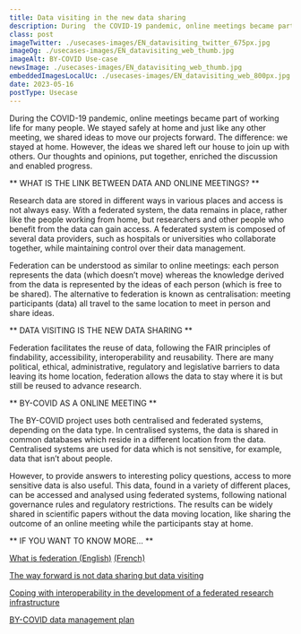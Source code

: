 ```yaml
---
title: Data visiting in the new data sharing
description: During  the COVID-19 pandemic, online meetings became part of working life for many people. We stayed safely at home and just like any other meeting, we shared ideas to move our projects forward.
class: post
imageTwitter: ./usecases-images/EN_datavisiting_twitter_675px.jpg
imageOg: ./usecases-images/EN_datavisiting_web_thumb.jpg
imageAlt: BY-COVID Use-case
newsImage: ./usecases-images/EN_datavisiting_web_thumb.jpg
embeddedImagesLocalUc: ./usecases-images/EN_datavisiting_web_800px.jpg
date: 2023-05-16
postType: Usecase
---
```


During  the COVID-19 pandemic, online meetings became part of working life for many people. We stayed safely at home and just like any other meeting, we shared ideas to move our projects forward. The difference: we stayed at home. However, the ideas we shared left our house to join up with others. Our thoughts and opinions, put together, enriched the discussion and enabled progress.

** WHAT IS THE LINK BETWEEN DATA AND ONLINE MEETINGS? **

Research data are stored in different ways in various places and access is not always easy. With a federated system, the data remains in place, rather like the people working from home, but researchers and other people who benefit from the data can gain access.  A federated system is composed of several data providers, such as hospitals or universities who collaborate together, while maintaining control over their data management. 

Federation can be understood as similar to online meetings: each person represents the data (which doesn’t move) whereas the knowledge derived from the data is represented by the ideas of each person (which is free to be shared). The alternative to federation is known as centralisation: meeting participants (data) all travel to the same location to meet in person and share ideas.

** DATA VISITING IS THE NEW DATA SHARING **

Federation facilitates the reuse of data, following the FAIR principles of findability, accessibility, interoperability and reusability. There are many political, ethical, administrative, regulatory and legislative barriers to data leaving its home location, federation allows the data to stay where it is but still be reused to advance research.

** BY-COVID AS A ONLINE MEETING **

The BY-COVID project uses both centralised and federated systems, depending on the data type. In centralised systems, the data is shared in common databases which reside in a different location from the data. Centralised systems are used for data which is not sensitive, for example, data that isn’t about people. 

However, to provide answers to interesting policy questions, access to more sensitive data is also useful. This data, found in a variety of different places, can be accessed and analysed using federated systems, following national governance rules and regulatory restrictions. The results can be widely shared in scientific papers without the data moving location, like sharing the outcome of an online meeting while the participants stay at home.


** IF YOU WANT TO KNOW MORE… **

[What is federation (English)](https://www.ibm.com/docs/en/db2/11.5?topic=federation-federated-systems) [(French)](https://www.ibm.com/docs/fr/db2/10.5?topic=SSEPGG_10.5.0/com.ibm.swg.im.iis.db.fed.overview.doc/topics/cfpint03.htm)

[The way forward is not data sharing but data visiting](https://registry.ern-euro-nmd.eu/the-way-forward-is-not-data-sharing-but-data-visiting/)

[Coping with interoperability in the development of a federated research infrastructure](https://archpublichealth.biomedcentral.com/articles/10.1186/s13690-021-00731-z)

[BY-COVID data management plan](https://zenodo.org/record/7476926#.Y_YW1HbMKUl)
